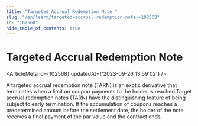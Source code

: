 ```yaml
---
title: "Targeted Accrual Redemption Note "
slug: "/en/learn/targeted-accrual-redemption-note--102568"
id: "102568"
hide_table_of_contents: true
---
```



# Targeted Accrual Redemption Note 

<ArticleMeta id={102568} updatedAt={'2023-09-26 13:59:02'} />
<div className='border-solid border-b border-t-0 my-4 border-[var(--ifm-color-gray-300)]' />

A targeted accrual redemption note (TARN) is an exotic derivative that terminates when a limit on coupon payments to the holder is reached.Target accrual redemption notes (TARN) have the distinguishing feature of being subject to early termination. If the accumulation of coupons reaches a predetermined amount before the settlement date, the holder of the note receives a final payment of the par value and the contract ends.
